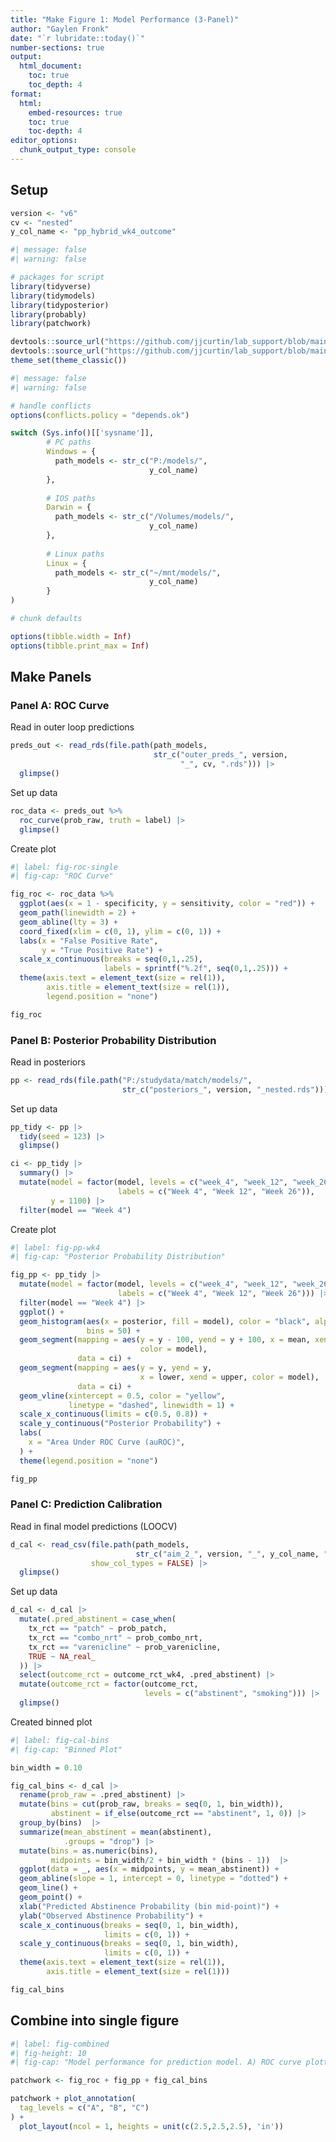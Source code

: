 ```yaml
---
title: "Make Figure 1: Model Performance (3-Panel)"
author: "Gaylen Fronk"
date: "`r lubridate::today()`"
number-sections: true
output: 
  html_document:
    toc: true 
    toc_depth: 4
format:
  html:
    embed-resources: true
    toc: true
    toc-depth: 4
editor_options: 
  chunk_output_type: console
---
```


## Setup

```r
version <- "v6"
cv <- "nested"
y_col_name <- "pp_hybrid_wk4_outcome"
```

```r
#| message: false
#| warning: false

# packages for script
library(tidyverse)
library(tidymodels)
library(tidyposterior)
library(probably)
library(patchwork)

devtools::source_url("https://github.com/jjcurtin/lab_support/blob/main/fun_eda.R?raw=true")
devtools::source_url("https://github.com/jjcurtin/lab_support/blob/main/chtc/static_files/fun_chtc.R?raw=true")
theme_set(theme_classic()) 
```

```r
#| message: false
#| warning: false

# handle conflicts
options(conflicts.policy = "depends.ok")
```

```r
switch (Sys.info()[['sysname']],
        # PC paths
        Windows = {
          path_models <- str_c("P:/models/", 
                               y_col_name)
        },
        
        # IOS paths
        Darwin = {
          path_models <- str_c("/Volumes/models/",
                               y_col_name)
        },
        
        # Linux paths
        Linux = {
          path_models <- str_c("~/mnt/models/",
                               y_col_name)
        }
)
```

```r

# chunk defaults

options(tibble.width = Inf)
options(tibble.print_max = Inf)
```

## Make Panels

### Panel A: ROC Curve

Read in outer loop predictions
```r
preds_out <- read_rds(file.path(path_models, 
                                str_c("outer_preds_", version, 
                                      "_", cv, ".rds"))) |> 
  glimpse()
```

Set up data
```r
roc_data <- preds_out %>%
  roc_curve(prob_raw, truth = label) |> 
  glimpse()
```

Create plot
```r
#| label: fig-roc-single
#| fig-cap: "ROC Curve"

fig_roc <- roc_data %>%
  ggplot(aes(x = 1 - specificity, y = sensitivity, color = "red")) +
  geom_path(linewidth = 2) +
  geom_abline(lty = 3) +
  coord_fixed(xlim = c(0, 1), ylim = c(0, 1)) +
  labs(x = "False Positive Rate",
       y = "True Positive Rate") +
  scale_x_continuous(breaks = seq(0,1,.25),
                     labels = sprintf("%.2f", seq(0,1,.25))) +
  theme(axis.text = element_text(size = rel(1)),
        axis.title = element_text(size = rel(1)),
        legend.position = "none")

fig_roc
```

### Panel B: Posterior Probability Distribution

Read in posteriors
```r
pp <- read_rds(file.path("P:/studydata/match/models/", 
                         str_c("posteriors_", version, "_nested.rds")))
```

Set up data
```r
pp_tidy <- pp |> 
  tidy(seed = 123) |> 
  glimpse()

ci <- pp_tidy |> 
  summary() |> 
  mutate(model = factor(model, levels = c("week_4", "week_12", "week_26"),
                        labels = c("Week 4", "Week 12", "Week 26")),
         y = 1100) |> 
  filter(model == "Week 4")
```

Create plot
```r

#| label: fig-pp-wk4
#| fig-cap: "Posterior Probability Distribution"

fig_pp <- pp_tidy |> 
  mutate(model = factor(model, levels = c("week_4", "week_12", "week_26"),
                        labels = c("Week 4", "Week 12", "Week 26"))) |> 
  filter(model == "Week 4") |> 
  ggplot() + 
  geom_histogram(aes(x = posterior, fill = model), color = "black", alpha = .4, 
                 bins = 50) +
  geom_segment(mapping = aes(y = y - 100, yend = y + 100, x = mean, xend = mean,
                             color = model),
               data = ci) +
  geom_segment(mapping = aes(y = y, yend = y, 
                             x = lower, xend = upper, color = model),
               data = ci) +
  geom_vline(xintercept = 0.5, color = "yellow", 
             linetype = "dashed", linewidth = 1) +
  scale_x_continuous(limits = c(0.5, 0.8)) +
  scale_y_continuous("Posterior Probability") +
  labs(
    x = "Area Under ROC Curve (auROC)",
  ) +
  theme(legend.position = "none")

fig_pp

```

### Panel C: Prediction Calibration

Read in final model predictions (LOOCV)
```r
d_cal <- read_csv(file.path(path_models,
                            str_c("aim_2_", version, "_", y_col_name, ".csv")),
                  show_col_types = FALSE) |> 
  glimpse()
```

Set up data
```r
d_cal <- d_cal |> 
  mutate(.pred_abstinent = case_when(
    tx_rct == "patch" ~ prob_patch,
    tx_rct == "combo_nrt" ~ prob_combo_nrt,
    tx_rct == "varenicline" ~ prob_varenicline,
    TRUE ~ NA_real_
  )) |> 
  select(outcome_rct = outcome_rct_wk4, .pred_abstinent) |> 
  mutate(outcome_rct = factor(outcome_rct,
                              levels = c("abstinent", "smoking"))) |> 
  glimpse()
```

Created binned plot
```r
#| label: fig-cal-bins
#| fig-cap: "Binned Plot"

bin_width = 0.10

fig_cal_bins <- d_cal |> 
  rename(prob_raw = .pred_abstinent) |> 
  mutate(bins = cut(prob_raw, breaks = seq(0, 1, bin_width)),
         abstinent = if_else(outcome_rct == "abstinent", 1, 0)) |> 
  group_by(bins)  |> 
  summarize(mean_abstinent = mean(abstinent),
            .groups = "drop") |>
  mutate(bins = as.numeric(bins),
         midpoints = bin_width/2 + bin_width * (bins - 1))  |> 
  ggplot(data = _, aes(x = midpoints, y = mean_abstinent)) +
  geom_abline(slope = 1, intercept = 0, linetype = "dotted") +
  geom_line() +
  geom_point() +
  xlab("Predicted Abstinence Probability (bin mid-point)") +
  ylab("Observed Abstinence Probability") +
  scale_x_continuous(breaks = seq(0, 1, bin_width),
                     limits = c(0, 1)) +
  scale_y_continuous(breaks = seq(0, 1, bin_width),
                     limits = c(0, 1)) +
  theme(axis.text = element_text(size = rel(1)),
        axis.title = element_text(size = rel(1)))

fig_cal_bins
```

## Combine into single figure

```r
#| label: fig-combined
#| fig-height: 10
#| fig-cap: "Model performance for prediction model. A) ROC curve plotted across all values of sensitivity (true positive rate) and specificity (1 - false positive rate). Dotted line indicates chance performance. B) Posterior probability distribution for the median auROC in test sets. Histogram represents posterior probability distribution. Horizontal line displays 95% Bayesian credible interval. C) Model calibration between predicted probabilities and observed values. Predicted probabilities obtained via leave-one-out cross-validation for each participant for their randomly-assigned treatment from the trial. Dotted line indicates perfect calibration."

patchwork <- fig_roc + fig_pp + fig_cal_bins 

patchwork + plot_annotation(
  tag_levels = c("A", "B", "C")
) +
  plot_layout(ncol = 1, heights = unit(c(2.5,2.5,2.5), 'in'))
```

